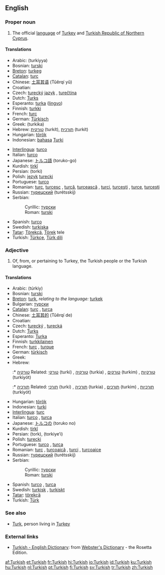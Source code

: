 {{interwiktionary|code=tr}}
==English==
{{wikipedia}}

===Proper noun===
{{en-proper noun}}

# The official [[language]] of [[Turkey]] and [[Turkish Republic of Northern Cyprus]].

====Translations====
{{trans-top|official language of Turkey and Turkish Republic of Northern Cyprus}}
* Arabic: {{ARchar|[[تركية|تُرْكِيَّة]]}} (turkiyya)
* Bosnian: [[turski#Bosnian|turski]] {{m}}
* [[Breton]]: [[turkeg]] {{m}}
* [[Catalan]]: [[turc]] {{m}}
* Chinese: [[土耳其语]] (Tǔěrqí yǔ)
* Croatian: {{t|hr|turski jezik|m}}
* Czech: [[turecký]] [[jazyk]] {{m}}, [[turečtina]] {{f}}
* Dutch: [[Turks]] {{n}}
* Esperanto: [[turka]] ([[lingvo]])
* Finnish: [[turkki]]
* French: [[turc]] {{m}}
* German: [[Türkisch]] {{n}}
* Greek: {{polytonic|[[τούρκικα]], [[τουρκικά]]}}  (turkika) {{n|p}}
* Hebrew: [[טורקית]] (turkít), [[תורכית]] (turkít)
* Hungarian: [[török]]
* Indonesian: [[bahasa]] [[Turki]]
{{trans-mid}}
* [[Interlingua]]: [[turco]]
* Italian: [[turco]] {{m}}
* Japanese: [[トルコ語]] (toruko-go)
* Kurdish: [[tirkî]] {{f}}
* Persian: {{FAchar|[[ترکی]]}} (torki)
* Polish: [[język]] [[turecki]] {{m}}
* Portuguese: [[turco]] {{m}}
* Romanian: [[turc]], [[turcesc]] {{m}}, [[turcă]], [[turcească]] {{f}}, [[turci]], [[turceşti]] {{p}}, [[turce]], [[turceşti]] {{f|p}}
* Russian: [[турецский]] (turétsskij)
* Serbian:
*: Cyrillic: [[турски#Serbian|турски]] {{m}}
*: Roman: [[turski#Serbian|turski]] {{m}}
* Spanish: [[turco]] {{m}}
* Swedish: [[turkiska]]
* [[Tatar]]: [[Törekçä]], [[Törek]] tele
* Turkish: [[Türkçe]], [[Türk dili]]
{{trans-bottom}}

===Adjective===
{{en-adj|-}}

# Of, from, or pertaining to Turkey, the Turkish people or the Turkish language.

====Translations====
{{trans-top|of, from or pertaining to Turkey, the Turkish people or the Turkish language}}
* Arabic: {{ARchar|[[تركي|تُرْكِيّ]]}} (túrkiy)
* Bosnian: [[turski#Bosnian|turski]] {{m}}
* [[Breton]]: [[turk]], ''relating to the language:'' [[turkek]]
* Bulgarian: [[турски]] {{m|p}}
* [[Catalan]]: [[turc]] {{m}}, [[turca]] {{f}}
* Chinese: [[土耳其的]] (Tǔěrqí de)
* Croatian: {{t|hr|turski}}
* Czech: [[turecký]] {{m}}, [[turecká]] {{f}}
* Dutch: [[Turks]] {{n}}
* Esperanto: [[Turka]]
* Finnish: [[turkkilainen]]
* French: [[turc]] {{m}}, [[turque]] {{f}}
* German: [[türkisch]]
* Greek: {{polytonic|[[τούρκικος]], [[τουρκικός]]}} {{m}}
* Hebrew:
*:* [[טורקיה]] Related: [[טורקי]] (turki) {{m}}, [[טורקיה]] (turkia) {{f}}, [[טורקים]] (turkim) {{p}}, [[טורקיות]] (turkiyót) {{f|p}}
*:* [[תורכיה]] Related: [[תורכי]] (turki) {{m}}, [[תורכיה]] (turkia) {{f}}, [[תורכים]] (turkim) {{p}}, [[תורכיות]] (turkiyót) {{f|p}}
{{trans-mid}}
* Hungarian: [[török]]
* Indonesian: [[turki]]
* [[Interlingua]]: [[turc]]
* Italian: [[turco]] {{m}}, [[turca]] {{f}}
* Japanese: [[トルコの]] (toruko no)
* Kurdish: [[tirkî]]
* Persian: {{FAchar|[[ترک]]}} (tork), {{FAchar|[[ترکیه‏ای]]}} (torkiye’i)
* Polish: [[turecki]] {{m}}
* Portuguese: [[turco]] {{m}}, [[turca]] {{f}}
* Romanian: [[turc]] {{m}}, [[turcoaică]] {{f}}, [[turci]] {{p}}, [[turcoaice]] {{f|p}}
* Russian: [[турецский]] (turétsskij)
* Serbian:
*: Cyrillic: [[турски#Serbian|турски]] {{m}}
*: Roman: [[turski#Serbian|turski]] {{m}}
* Spanish: [[turco]] {{m}}, [[turca]] {{f}}
* Swedish: [[turkisk]] {{c}}, [[turkiskt]] {{n}}
* [[Tatar]]: [[törekçä]]
* Turkish: [[Türk]]
{{trans-bottom}}

===See also===
* [[Turk]], person living in [[Turkey]]

===External links===
* [http://www.websters-online-dictionary.org/definition/Turkish-english/ Turkish - English Dictionary]: from [http://www.websters-online-dictionary.org/ Webster's Dictionary] - the Rosetta Edition.
{{ethnologue|code=tur}}

[[af:Turkish]]
[[et:Turkish]]
[[fr:Turkish]]
[[hi:Turkish]]
[[io:Turkish]]
[[id:Turkish]]
[[ku:Turkish]]
[[hu:Turkish]]
[[nl:Turkish]]
[[pt:Turkish]]
[[fi:Turkish]]
[[sv:Turkish]]
[[tr:Turkish]]
[[zh:Turkish]]